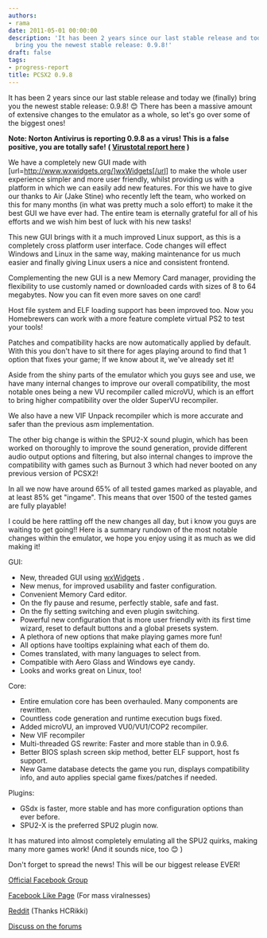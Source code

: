 ```yaml
---
authors:
- rama
date: 2011-05-01 00:00:00
description: 'It has been 2 years since our last stable release and today we (finally)
  bring you the newest stable release: 0.9.8!'
draft: false
tags:
- progress-report
title: PCSX2 0.9.8
---
```


It has been 2 years since our last stable release and today we (finally) bring you the newest stable release: 0.9.8!
😊
There has been a massive amount of extensive changes to the emulator as
a whole, so let's go over some of the biggest ones!

<!-- truncate -->

**Note: Norton Antivirus is reporting 0.9.8 as a virus! This is a false
positive, you are totally safe!**
**( [Virustotal report
here](http://www.virustotal.com/file-scan/report.html?id=fe6efa4e21068f4e391184718baf5d88d03995b4fad56b97dab22873dcdd9cd3-1304289866)
)**

We have a completely new GUI made with
[url=http://www.wxwidgets.org/]wxWidgets[/url] to make the whole
user experience simpler and more user friendly, whilst providing us with
a platform in which we can easily add new features. For this we have to
give our thanks to Air (Jake Stine) who recently left the team, who
worked on this for many months (in what was pretty much a solo effort)
to make it the best GUI we have ever had.
The entire team is eternally grateful for all of his efforts and we wish
him best of luck with his new tasks!

This new GUI brings with it a much improved Linux support, as this is a
completely cross platform user interface. Code changes will effect
Windows and Linux in the same way, making maintenance for us much easier
and finally giving Linux users a nice and consistent frontend.

Complementing the new GUI is a new Memory Card manager, providing the
flexibility to use customly named or downloaded cards with sizes of 8 to
64 megabytes. Now you can fit even more saves on one card!

Host file system and ELF loading support has been improved too.
Now you Homebrewers can work with a more feature complete virtual PS2 to
test your tools!

Patches and compatibility hacks are now automatically applied by
default.
With this you don't have to sit there for ages playing around to find
that 1 option that fixes your game; If we know about it, we've already
set it!

Aside from the shiny parts of the emulator which you guys see and use,
we have many internal changes to improve our overall compatibility, the
most notable ones being a new VU recompiler called microVU, which is an
effort to bring higher compatibility over the older SuperVU recompiler.

We also have a new VIF Unpack recompiler which is more accurate and
safer than the previous asm implementation.

The other big change is within the SPU2-X sound plugin, which has been
worked on thoroughly to improve the sound generation, provide different
audio output options and filtering, but also internal changes to improve
the compatibility with games such as Burnout 3 which had never booted on
any previous version of PCSX2!

In all we now have around 65% of all tested games marked as playable,
and at least 85% get "ingame".
This means that over 1500 of the tested games are fully playable!

I could be here rattling off the new changes all day, but i know you
guys are waiting to get going!! Here is a summary rundown of the most
notable changes within the emulator, we hope you enjoy using it as much
as we did making it!

GUI:

-   New, threaded GUI using [wxWidgets](http://www.wxwidgets.org/) .
-   New menus, for improved usability and faster configuration.
-   Convenient Memory Card editor.
-   On the fly pause and resume, perfectly stable, safe and fast.
-   On the fly setting switching and even plugin switching.
-   Powerful new configuration that is more user friendly with its first
time wizard, reset to default buttons and a global presets system.
-   A plethora of new options that make playing games more fun!
-   All options have tooltips explaining what each of them do.
-   Comes translated, with many languages to select from.
-   Compatible with Aero Glass and Windows eye candy.
-   Looks and works great on Linux, too!

Core:

-   Entire emulation core has been overhauled. Many components are
rewritten.
-   Countless code generation and runtime execution bugs fixed.
-   Added microVU, an improved VU0/VU1/COP2 recompiler.
-   New VIF recompiler
-   Multi-threaded GS rewrite: Faster and more stable than in 0.9.6.
-   Better BIOS splash screen skip method, better ELF support, host fs
support.
-   New Game database detects the game you run, displays compatibility
info, and auto applies special game fixes/patches if needed.

Plugins:

-   GSdx is faster, more stable and has more configuration options than
ever before.
-   SPU2-X is the preferred SPU2 plugin now.

It has matured into almost completely emulating all the SPU2 quirks,
making many more games work!
(And it sounds nice, too
😊 )

Don't forget to spread the news! This will be our biggest release
EVER!

[Official Facebook
Group](http://www.facebook.com/group.php?gid=98483509559)

[Facebook Like
Page](http://www.facebook.com/#!/pages/Pcsx2-098/145051045565631) (For
mass viralnesses)

[Reddit](http://www.reddit.com/r/gaming/comments/h1eh6/ps2_emulator_pcsx2_updated_to_098_improvements/)
(Thanks HCRikki)

[Discuss on the
forums](http://forums.pcsx2.net/Thread-PCSX2-0-9-8--21539)